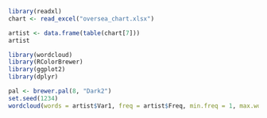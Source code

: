 ```r
library(readxl)
chart <- read_excel("oversea_chart.xlsx")
```
```r
artist <- data.frame(table(chart[7]))
artist
```
```r
library(wordcloud)
library(RColorBrewer)
library(ggplot2)
library(dplyr)
```
```r
pal <- brewer.pal(8, "Dark2")
set.seed(1234)
wordcloud(words = artist$Var1, freq = artist$Freq, min.freq = 1, max.words = 200, random.order = F, rot.per = .1, scale = c(2, 0.4), colors = pal)
```



